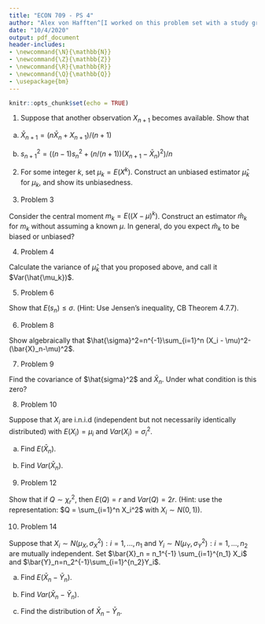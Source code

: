 ```yaml
---
title: "ECON 709 - PS 4"
author: "Alex von Hafften^[I worked on this problem set with a study group of Michael Nattinger, Andrew Smith, and Ryan Mather. I also discussed problems with Emily Case, Sarah Bass, and Danny Edgel.]"
date: "10/4/2020"
output: pdf_document
header-includes:
- \newcommand{\N}{\mathbb{N}}
- \newcommand{\Z}{\mathbb{Z}}
- \newcommand{\R}{\mathbb{R}}
- \newcommand{\Q}{\mathbb{Q}}
- \usepackage{bm}
---
```


```r
knitr::opts_chunk$set(echo = TRUE)
```

1. Suppose that another observation $X_{n+1}$ becomes available.  Show that

(a) $\bar{X}_{n+1} = (n \bar{X}_n + X_{n+1})/(n+1)$

(b) $s^2_{n+1}= ((n-1)s_n^2 + (n/(n+1))(X_{n+1}-\bar{X}_n)^2)/n$

2. For some integer $k$, set $\mu_k=E(X^k)$. Construct an unbiased estimator $\hat{\mu}_k$ for $\mu_k$, and show its unbiasedness.

3. Problem 3

Consider the central moment $m_k = E((X- \mu)^k)$. Construct an estimator $\hat{m}_k$ for $m_k$ without assuming a known $\mu$. In general, do you expect $\hat{m}_k$ to be biased or unbiased?

4. Problem 4

Calculate the variance of $\hat{\mu}_k$ that you proposed above, and call it $Var(\hat{\mu_k})$.

5. Problem 6

Show that $E(s_n) \le \sigma$. (Hint: Use Jensen's inequality, CB Theorem 4.7.7).

6. Problem 8

Show algebraically that $\hat{\sigma}^2=n^{-1}\sum_{i=1}^n (X_i - \mu)^2-(\bar{X}_n-\mu)^2$.

7. Problem 9

Find the covariance of $\hat{sigma}^2$ and $\bar{X}_n$. Under what condition is this zero?

8. Problem 10

Suppose that $X_i$ are i.n.i.d (independent but not necessarily identically distributed) with $E(X_i)=\mu_i$ and $Var(X_i)=\sigma_i^2$.

(a) Find $E(\bar{X}_n)$.

(b) Find $Var(\bar{X}_n)$.

9. Problem 12

Show that if $Q \sim \chi^2_r$, then $E(Q) = r$ and $Var(Q)=2r$. (Hint: use the representation: $Q = \sum_{i=1}^n X_i^2$ with $X_i \sim N(0,1)$).

10. Problem 14

Suppose that $X_i \sim N(\mu_X, \sigma_X^2): i = 1,...,n_1$ and $Y_i \sim N(\mu_Y, \sigma_Y^2): i = 1,...,n_2$ are mutually independent. Set $\bar{X}_n = n_1^{-1} \sum_{i=1}^{n_1} X_i$ and $\bar{Y}_n=n_2^{-1}\sum_{i=1}^{n_2}Y_i$.

(a) Find $E(\bar{X}_n -\bar{Y}_n)$.

(b) Find $Var(\bar{X}_n -\bar{Y}_n)$.

(c) Find the distribution of $\bar{X}_n - \bar{Y}_n$.
